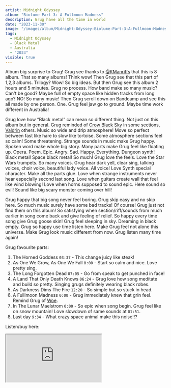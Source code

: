 ```yaml
---
artist: Midnight Odyssey
album: "Biolume Part 3: A Fullmoon Madness"
description: Grug have all the time in world
date: "2023-11-30"
image: "/images/album/Midnight-Odyssey-Biolume-Part-3-A-Fullmoon-Madness.jpg"
tags:
  - Midnight Odyssey
  - Black Metal
  - Australia
  - "2023"
visible: true
---
```


Album big surprise to Grug! Grug see thanks to <a href="https://twitter.com/KManriffs" target="_blank">@KManriffs</a> that this is 8 album. That so many albums! Think wow! Then Grug see that this part of 1,2,3 albums. Trilogy? Wow! So big ideas. But then Grug see this album 2 hours and 5 minutes. Grug no process. How band make so many music? Can't be good? Maybe full of empty space like hidden tracks from long ago? NO! So many music! Then Grug scroll down on Bandcamp and see this all made by one person. One. Grug feel jaw go to ground. Maybe time work different in Australia!

Grug love how “Black metal” can mean so different thing. Not just on this album but in general. Grug reminded of <a href="https://www.gruglistenmusic.com/shrine/crow-black-sky-sidereal-light-volume-two" target="_blank">Crow Black Sky</a> in some sections, <a href="https://www.gruglistenmusic.com/shrine/valdrin-throne-of-the-lunar-soul">Valdrin</a> others. Music so wide and drip atmosphere! Move so perfect between fast like hare to slow like tortoise. Some atmosphere sections feel so calm! Some threatening. Strange sounds in music make Grug happy. Spoken word make whole big story. Many parts make Grug feel like floating up. Opera. Poem. Epic. Angry. Sad. Happy. Everything. Dungeon synth! Black metal! Space black metal! So much! Grug love the feels. Love the Star Wars trumpets. So many voices. Grug hear dark yell, clear sing, talking voices, choir voice, beautiful lady voice. All voice! Love Synth special character. Make all the parts glue. Love when strange instruments never hear especially second last song. Love when guitars create wall that feel like wind blowing! Love when horns supposed to sound epic. Here sound so evil! Sound like big scary monster coming over hill!

Grug happy that big song never feel boring. Grug skip easy and no skip here. So much music surely have some bad tracks! Of course! Grug just not find them on this album! So satisfying when section/riff/sounds from much earlier in song come back and give feeling of relief. So happy every time song give Grug goose skin! Grug feel sleeping in sky. Dreaming in black empty. Grug so happy use time listen here. Make Grug feel not alone this universe. Make Grug look music different from now. Grug listen many time again!

Grug favourite parts:

1. The Horned Goddess `03:37` - This change juicy like steak!
1. As One We Grow, As One We Fall `0:00` - Start so calm and nice. Love pretty sing.
1. The Long Forgotten Dead `07:05` - Go from speak to get punched in face!
1. A Land That Only Death Knows `06:24` - Grug love how song meditate and build so pretty. Singing grugs definitely wearing black robes.
1. As Darkness Dims The Fire `12:20` - So simple but so stuck in head.
1. A Fulllmoon Madness `0:00` - Grug immediately knew that grin feel. Remind Grug of <a href="https://www.gruglistenmusic.com/shrine/woe-legacies-of-frailty" target="_blank">Woe</a>.
1. In The Lunar Maelstrom `0:00` - So epic when song begin. Grug feel like on snow mountain! Love slowdown of same sounds at `01:51`.
1. Last day `9:34` - What crazy space animal make this noise!!?

Listen/buy here:

<iframe
  style={{ border: "0", width: "350px", height: "890px" }}
  src="https://bandcamp.com/EmbeddedPlayer/album=3324878296/size=large/bgcol=333333/linkcol=ffffff/transparent=true/"
  seamless>
  <a href="https://midnightodyssey.bandcamp.com/album/biolume-part-3-a-fullmoon-madness">
    Biolume Part 3 - A Fullmoon Madness by Midnight Odyssey
  </a>
</iframe>
